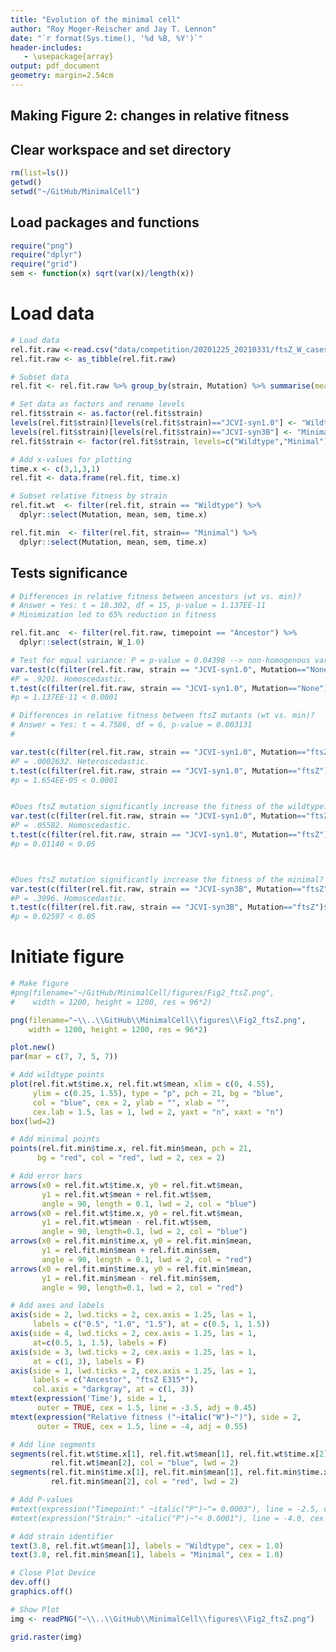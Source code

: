 ```yaml
---
title: "Evolution of the minimal cell"
author: "Roy Moger-Reischer and Jay T. Lennon"
date: "`r format(Sys.time(), '%d %B, %Y')`"
header-includes:
   - \usepackage{array}
output: pdf_document
geometry: margin=2.54cm
---
```


## Making Figure 2: changes in relative fitness

## Clear workspace and set directory
```r
rm(list=ls())
getwd()
setwd("~/GitHub/MinimalCell")
```

## Load packages and functions
```r
require("png")
require("dplyr")
require("grid")
sem <- function(x) sqrt(var(x)/length(x))
```

# Load data
```r
# Load data
rel.fit.raw <-read.csv("data/competition/20201225_20210331/ftsZ_W_cases.csv")
rel.fit.raw <- as_tibble(rel.fit.raw)

# Subset data
rel.fit <- rel.fit.raw %>% group_by(strain, Mutation) %>% summarise(mean = mean(W_1.0), sem = sem(W_1.0))

# Set data as factors and rename levels
rel.fit$strain <- as.factor(rel.fit$strain)
levels(rel.fit$strain)[levels(rel.fit$strain)=="JCVI-syn1.0"] <- "Wildtype"
levels(rel.fit$strain)[levels(rel.fit$strain)=="JCVI-syn3B"] <- "Minimal"
rel.fit$strain <- factor(rel.fit$strain, levels=c("Wildtype","Minimal"))

# Add x-values for plotting
time.x <- c(3,1,3,1)
rel.fit <- data.frame(rel.fit, time.x)

# Subset relative fitness by strain
rel.fit.wt  <- filter(rel.fit, strain == "Wildtype") %>%
  dplyr::select(Mutation, mean, sem, time.x)

rel.fit.min  <- filter(rel.fit, strain== "Minimal") %>%
  dplyr::select(Mutation, mean, sem, time.x)
```

## Tests significance

```r
# Differences in relative fitness between ancestors (wt vs. min)?
# Answer = Yes: t = 18.302, df = 15, p-value = 1.137EE-11
# Minimization led to 65% reduction in fitness

rel.fit.anc  <- filter(rel.fit.raw, timepoint == "Ancestor") %>%
  dplyr::select(strain, W_1.0)

# Test for equal variance: P = p-value = 0.04398 --> non-homogenous variance
var.test(c(filter(rel.fit.raw, strain == "JCVI-syn1.0", Mutation=="None")$W_1.0),c(filter(rel.fit.raw, strain == "JCVI-syn3B",Mutation=="None")$W_1.0))
#P = .9201. Homoscedastic.
t.test(c(filter(rel.fit.raw, strain == "JCVI-syn1.0", Mutation=="None")$W_1.0),c(filter(rel.fit.raw, strain == "JCVI-syn3B",Mutation=="None")$W_1.0),paired=F,alternative = "two.sided",mu=0,var.equal=T)
#p = 1.137EE-11 < 0.0001

# Differences in relative fitness between ftsZ mutants (wt vs. min)?
# Answer = Yes: t = 4.7586, df = 6, p-value = 0.003131
# 

var.test(c(filter(rel.fit.raw, strain == "JCVI-syn1.0", Mutation=="ftsZ")$W_1.0),c(filter(rel.fit.raw, strain == "JCVI-syn3B",Mutation=="ftsZ")$W_1.0))
#P = .0002632. Heteroscedastic.
t.test(c(filter(rel.fit.raw, strain == "JCVI-syn1.0", Mutation=="ftsZ")$W_1.0),c(filter(rel.fit.raw, strain == "JCVI-syn3B",Mutation=="ftsZ")$W_1.0),paired=F,alternative = "two.sided",mu=0,var.equal=F)
#p = 1.654EE-05 < 0.0001


#Does ftsZ mutation significantly increase the fitness of the wildtype? Yes.
var.test(c(filter(rel.fit.raw, strain == "JCVI-syn1.0", Mutation=="ftsZ")$W_1.0),c(filter(rel.fit.raw, strain == "JCVI-syn1.0",Mutation=="None")$W_1.0))
#P = .05582. Homoscedastic.
t.test(c(filter(rel.fit.raw, strain == "JCVI-syn1.0", Mutation=="ftsZ")$W_1.0),c(filter(rel.fit.raw, strain == "JCVI-syn1.0",Mutation=="None")$W_1.0),paired=F,alternative = "greater",mu=0,var.equal=T)
#p = 0.01140 < 0.05



#Does ftsZ mutation significantly increase the fitness of the minimal? Yes.
var.test(c(filter(rel.fit.raw, strain == "JCVI-syn3B", Mutation=="ftsZ")$W_1.0),c(filter(rel.fit.raw, strain == "JCVI-syn3B",Mutation=="None")$W_1.0))
#P = .3996. Homoscedastic.
t.test(c(filter(rel.fit.raw, strain == "JCVI-syn3B", Mutation=="ftsZ")$W_1.0),c(filter(rel.fit.raw, strain == "JCVI-syn3B",Mutation=="None")$W_1.0),paired=F,alternative = "greater",mu=0,var.equal=T)
#p = 0.02597 < 0.05

```

# Initiate figure
```r
# Make figure
#png(filename="~/GitHub/MinimalCell/figures/Fig2_ftsZ.png",
#    width = 1200, height = 1200, res = 96*2) 

png(filename="~\\..\\GitHub\\MinimalCell\\figures\\Fig2_ftsZ.png",
    width = 1200, height = 1200, res = 96*2) 

plot.new()
par(mar = c(7, 7, 5, 7))

# Add wildtype points
plot(rel.fit.wt$time.x, rel.fit.wt$mean, xlim = c(0, 4.55), 
     ylim = c(0.25, 1.55), type = "p", pch = 21, bg = "blue", 
     col = "blue", cex = 2, ylab = "", xlab = "", 
     cex.lab = 1.5, las = 1, lwd = 2, yaxt = "n", xaxt = "n")
box(lwd=2)

# Add minimal points
points(rel.fit.min$time.x, rel.fit.min$mean, pch = 21, 
      bg = "red", col = "red", lwd = 2, cex = 2)

# Add error bars
arrows(x0 = rel.fit.wt$time.x, y0 = rel.fit.wt$mean, 
       y1 = rel.fit.wt$mean + rel.fit.wt$sem, 
       angle = 90, length = 0.1, lwd = 2, col = "blue")
arrows(x0 = rel.fit.wt$time.x, y0 = rel.fit.wt$mean, 
       y1 = rel.fit.wt$mean - rel.fit.wt$sem, 
       angle = 90, length=0.1, lwd = 2, col = "blue")
arrows(x0 = rel.fit.min$time.x, y0 = rel.fit.min$mean, 
       y1 = rel.fit.min$mean + rel.fit.min$sem, 
       angle = 90, length = 0.1, lwd = 2, col = "red")
arrows(x0 = rel.fit.min$time.x, y0 = rel.fit.min$mean, 
       y1 = rel.fit.min$mean - rel.fit.min$sem, 
       angle = 90, length=0.1, lwd = 2, col = "red")

# Add axes and labels
axis(side = 2, lwd.ticks = 2, cex.axis = 1.25, las = 1,
     labels = c("0.5", "1.0", "1.5"), at = c(0.5, 1, 1.5))
axis(side = 4, lwd.ticks = 2, cex.axis = 1.25, las = 1,
     at=c(0.5, 1, 1.5), labels = F)
axis(side = 3, lwd.ticks = 2, cex.axis = 1.25, las = 1,
     at = c(1, 3), labels = F)
axis(side = 1, lwd.ticks = 2, cex.axis = 1.25, las = 1,
     labels = c("Ancestor", "ftsZ E315*"), 
     col.axis = "darkgray", at = c(1, 3))
mtext(expression('Time'), side = 1,
      outer = TRUE, cex = 1.5, line = -3.5, adj = 0.45)
mtext(expression("Relative fitness ("~italic("W")~")"), side = 2, 
      outer = TRUE, cex = 1.5, line = -4, adj = 0.55)

# Add line segments
segments(rel.fit.wt$time.x[1], rel.fit.wt$mean[1], rel.fit.wt$time.x[2], 
         rel.fit.wt$mean[2], col = "blue", lwd = 2)
segments(rel.fit.min$time.x[1], rel.fit.min$mean[1], rel.fit.min$time.x[2], 
         rel.fit.min$mean[2], col = "red", lwd = 2)

# Add P-values
#mtext(expression("Timepoint:" ~italic("P")~"= 0.0003"), line = -2.5, cex = 0.80, at = 0.9)
#mtext(expression("Strain:" ~italic("P")~"< 0.0001"), line = -4.0, cex = 0.80, at = 0.75)

# Add strain identifier
text(3.8, rel.fit.wt$mean[1], labels = "Wildtype", cex = 1.0)
text(3.8, rel.fit.min$mean[1], labels = "Minimal", cex = 1.0)

# Close Plot Device
dev.off()
graphics.off()

# Show Plot
img <- readPNG("~\\..\\GitHub\\MinimalCell\\figures\\Fig2_ftsZ.png")

grid.raster(img)
```
